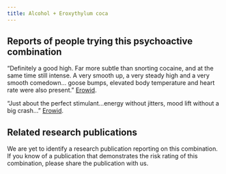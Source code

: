 ---
title: Alcohol + Eroxythylum coca
---
## Reports of people trying this psychoactive combination

“Definitely a good high. Far more subtle than snorting cocaine, and at the same time still intense. A very smooth up, a very steady high and a very smooth comedown… goose bumps, elevated body temperature and heart rate were also present.” [Erowid](https://erowid.org/experiences/exp.php?ID=51792).

“Just about the perfect stimulant...energy without jitters, mood lift without a big crash...” [Erowid](https://erowid.org/experiences/exp.php?ID=60621).

## Related research publications

We are yet to identify a research publication reporting on this combination. If you know of a publication that demonstrates the risk rating of this combination, please share the publication with us.

